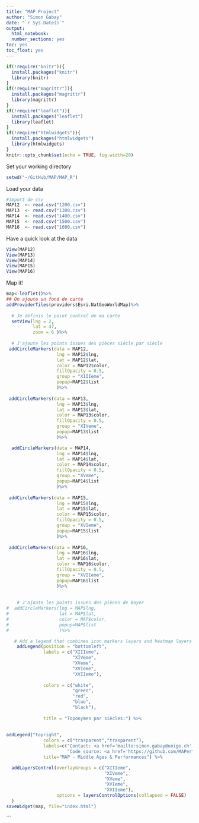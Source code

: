 ```yaml
---
title: "MAP Project"
author: "Simon Gabay"
date: "`r Sys.Date()`"
output:
  html_notebook:
  number_sections: yes
toc: yes
toc_float: yes
---
```

  
```r
if(!require("knitr")){
  install.packages("knitr")
  library(knitr)
}
if(!require("magrittr")){
  install.packages("magrittr")
  library(magrittr)
}
if(!require("leaflet")){
  install.packages("leaflet")
  library(leaflet)
}
if(!require("htmlwidgets")){
  install.packages("htmlwidgets")
  library(htmlwidgets)
}
knitr::opts_chunk$set(echo = TRUE, fig.width=20)
```

Set your working directory

```r
setwd("~/GitHub/MAP/MAP_R")
```

Load your data

```r
#import de csv
MAP12  <- read.csv("1200.csv")
MAP13  <- read.csv("1300.csv")
MAP14  <- read.csv("1400.csv")
MAP15  <- read.csv("1500.csv")
MAP16  <- read.csv("1600.csv")
```

Have a quick look at the data

```r
View(MAP12)
View(MAP13)
View(MAP14)
View(MAP15)
View(MAP16)
```

Map it!

```r
map<-leaflet()%>%
## On ajoute un fond de carte
addProviderTiles(providers$Esri.NatGeoWorldMap)%>% 
  
  # Je définis le point central de ma carte
  setView(lng = 2, 
          lat = 47, 
          zoom = 6 )%>%
  
  # J'ajoute les points issues des pièces siècle par siècle
 addCircleMarkers(data = MAP12, 
                   lng = MAP12$lng, 
                   lat = MAP12$lat,
                   color = MAP12$color,
                   fillOpacity = 0.5,
                   group = "XIIIeme",
                   popup=MAP12$list
                   )%>%
  
 addCircleMarkers(data = MAP13, 
                   lng = MAP13$lng, 
                   lat = MAP13$lat,
                   color = MAP13$color,
                   fillOpacity = 0.5,
                   group = "XIVeme",
                   popup=MAP13$list
                   )%>%

  addCircleMarkers(data = MAP14, 
                   lng = MAP14$lng, 
                   lat = MAP14$lat,
                   color = MAP14$color,
                   fillOpacity = 0.5,
                   group = "XVeme",
                   popup=MAP14$list
                   )%>%
  
 addCircleMarkers(data = MAP15, 
                   lng = MAP15$lng, 
                   lat = MAP15$lat,
                   color = MAP15$color,
                   fillOpacity = 0.5,
                   group = "XVIeme",
                   popup=MAP15$list
                   )%>%
  
 addCircleMarkers(data = MAP16, 
                   lng = MAP16$lng, 
                   lat = MAP16$lat,
                   color = MAP16$color,
                   fillOpacity = 0.5,
                   group = "XVIIeme",
                   popup=MAP16$list
                   )%>%
  
  
    # J'ajoute les points issues des pièces de Boyer
#  addCircleMarkers(lng = MAP$lng, 
#                   lat = MAP$lat,
#                   color = MAP$color,
#                   popup=MAP$list
#                   )%>%

   # Add a legend that combines icon markers layers and heatmap layers
    addLegend(position = "bottomleft", 
              labels = c("XIIIeme",
                         "XIVeme",
                         "XVeme",
                         "XVIeme",
                         "XVIIeme"), 
              
              colors = c("white", 
                         "green", 
                         "red", 
                         "blue",
                         "black"),
              
              title = "Toponymes par siècles:") %>%
  
  
addLegend("topright", 
              colors = c("trasparent","trasparent"),
              labels=c("Contact: <a href='mailto:simon.gabay@unige.ch' target='_blank'>simon.gabay@unige.ch</a>",
                       "Code source: <a href='https://github.com/MAPerformance' target='_blank'>https://github.com/MAPerformance</a>"),
              title="MAP - Middle Ages & Performances") %>%

  addLayersControl(overlayGroups = c("XIIIeme",
                                     "XIVeme",
                                     "XVeme",
                                     "XVIeme",
                                     "XVIIeme"),
                   options = layersControlOptions(collapsed = FALSE)
  )
saveWidget(map, file="index.html")
```
```